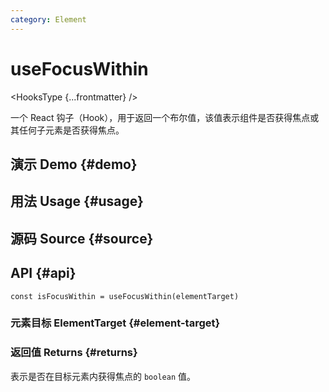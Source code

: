```yaml
---
category: Element
---
```


# useFocusWithin


<HooksType {...frontmatter} />

一个 React 钩子（Hook），用于返回一个布尔值，该值表示组件是否获得焦点或其任何子元素是否获得焦点。

## 演示 Demo \{#demo}


<App />

## 用法 Usage \{#usage}



## 源码 Source \{#source}


<Source />

## API \{#api}

```tsx
const isFocusWithin = useFocusWithin(elementTarget)
```

### 元素目标 ElementTarget \{#element-target}


<Tip type="target" />

### 返回值 Returns \{#returns}

表示是否在目标元素内获得焦点的 `boolean` 值。
